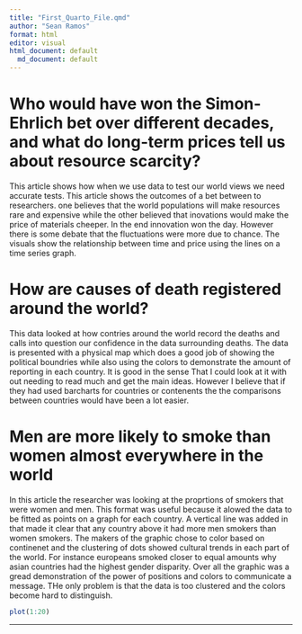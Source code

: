 ```yaml
---
title: "First_Quarto_File.qmd"
author: "Sean Ramos"
format: html
editor: visual
html_document: default
  md_document: default
---
```


# Who would have won the Simon-Ehrlich bet over different decades, and what do long-term prices tell us about resource scarcity?

This article shows how when we use data to test our world views we need accurate tests. This article shows the outcomes of a bet between to researchers. one believes that the world populations will make resources rare and expensive while the other believed that inovations would make the price of materials cheeper. In the end innovation won the day. However there is some debate that the fluctuations were more due to chance. The visuals show the relationship between time and price using the lines on a time series graph.

# How are causes of death registered around the world?

This data looked at how contries around the world record the deaths and calls into question our confidence in the data surrounding deaths. The data is presented with a physical map which does a good job of showing the political boundries while also using the colors to demonstrate the amount of reporting in each country. It is good in the sense That I could look at it with out needing to read much and get the main ideas. However I believe that if they had used barcharts for countries or contenents the the comparisons between countries would have been a lot easier.

# Men are more likely to smoke than women almost everywhere in the world

In this article the researcher was looking at the proprtions of smokers that were women and men. This format was useful because it alowed the data to be fitted as points on a graph for each country. A vertical line was added in that made it clear that any country above it had more men smokers than women smokers. The makers of the graphic chose to color based on continenet and the clustering of dots showed cultural trends in each part of the world. For instance europeans smoked closer to equal amounts why asian countries had the highest gender disparity. Over all the graphic was a gread demonstration of the power of positions and colors to communicate a message. THe only problem is that the data is too clustered and the colors become hard to distinguish.

```r
plot(1:20)


```

---

# 

# 
